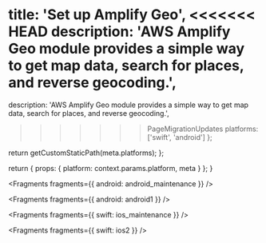 
  title: 'Set up Amplify Geo',
<<<<<<< HEAD
  description: 'AWS Amplify Geo module provides a simple way to get map data, search for places, and reverse geocoding.',
=======
  description:
    'AWS Amplify Geo module provides a simple way to get map data, search for places, and reverse geocoding.',
>>>>>>> PageMigrationUpdates
  platforms: ['swift', 'android']
};

  return getCustomStaticPath(meta.platforms);
};

  return {
    props: {
      platform: context.params.platform,
      meta
    }
  };
}


<Fragments fragments={{ android: android_maintenance }} />


<Fragments fragments={{ android: android1 }} />


<Fragments fragments={{ swift: ios_maintenance }} />


<Fragments fragments={{ swift: ios2 }} />
